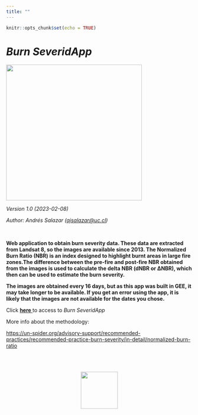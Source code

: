 ```yaml
---
title: ""
---
```


```r
knitr::opts_chunk$set(echo = TRUE)
```

# ***Burn SeveridApp***

![](images/burn_app.png){width="367"}

*Version 1.0 (2023-02-08)*

*Author: Andrés Salazar ([ajsalazar\@uc.cl](mailto:ajsalazar@uc.cl){.email})*

\

**Web application to obtain burn severity data. These data are extracted from Landsat 8, so the images are available since 2013. The Normalized Burn Ratio (NBR) is an index designed to highlight burnt areas in large fire zones.The difference between the pre-fire and post-fire NBR obtained from the images is used to calculate the delta NBR (dNBR or ∆NBR), which then can be used to estimate the burn severity.**

**The images are obtained every 16 days, but as this app was built in GEE, it may take longer to be available. If you get an error using the app, it is likely that the images are not available for the dates you chose.**

Click <a href =  "https://andres-gee.users.earthengine.app/view/burn-severidapp" target = "_blank" rel = "noopener noreferrer"> **here** </a> to access to *Burn SeveridApp*

More info about the methodology:

<a href =  "https://un-spider.org/advisory-support/recommended-practices/recommended-practice-burn-severity/in-detail/normalized-burn-ratio" target = "_blank" rel = "noopener noreferrer"> https://un-spider.org/advisory-support/recommended-practices/recommended-practice-burn-severity/in-detail/normalized-burn-ratio </a>

\
\

<center>![](images/logo_final.png){width="100"}</center>
